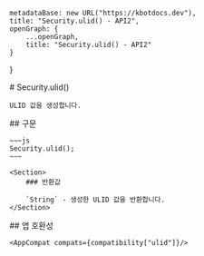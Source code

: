 
    metadataBase: new URL("https://kbotdocs.dev"),
    title: "Security.ulid() - API2",
    openGraph: {
        ...openGraph,
        title: "Security.ulid() - API2"
    }
}

<Section>
    # Security.ulid()

    ULID 값을 생성합니다.
</Section>
<Section>
    ## 구문

    ~~~js
    Security.ulid();
    ~~~

    <Section>
        ### 반환값

        `String` - 생성한 ULID 값을 반환합니다.
    </Section>
</Section>
<Section>
    ## 앱 호환성

    <AppCompat compats={compatibility["ulid"]}/>
</Section>